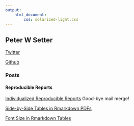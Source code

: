```yaml
---
output: 
    html_document:
        css: solarized-light.css
---
```


## Peter W Setter

[Twitter](http://www.twitter.com/peterwsetter)

[Github](http://www.github.com/peterwsetter)

### Posts

#### Reproducible Reports
[Individualized Reproducible Reports](https://peterwsetter.github.io/posts/001-individualized-reports.html) Good-bye mail merge!

[Side-by-Side Tables in Rmarkdown PDFs](https://peterwsetter.github.io/posts/002-side-by-side.html)

[Font Size in Rmarkdown Tables](https://peterwsetter.github.io/posts/003-font-size.html)